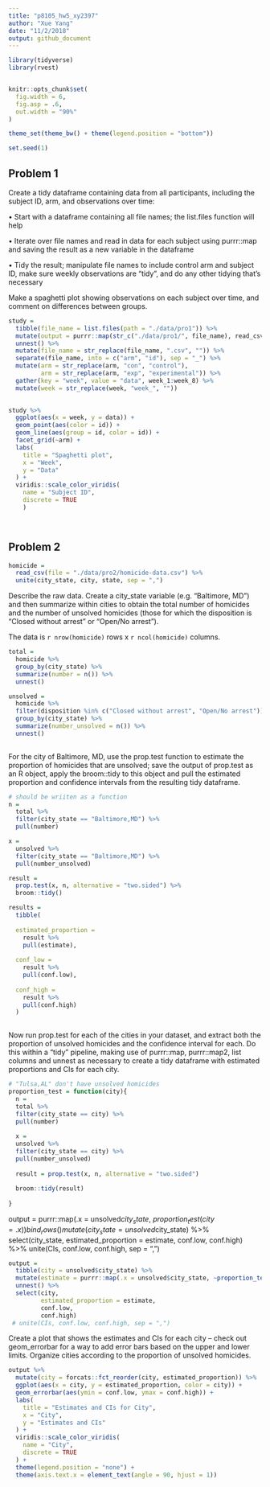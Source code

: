 ```yaml
---
title: "p8105_hw5_xy2397"
author: "Xue Yang"
date: "11/2/2018"
output: github_document
---
```


```r
library(tidyverse)
library(rvest)


knitr::opts_chunk$set(
  fig.width = 6,
  fig.asp = .6,
  out.width = "90%"
)

theme_set(theme_bw() + theme(legend.position = "bottom"))

set.seed(1)
```


## Problem 1


Create a tidy dataframe containing data from all participants, including the subject ID, arm, and observations over time:

•	Start with a dataframe containing all file names; the list.files function will help

•	Iterate over file names and read in data for each subject using purrr::map and saving the result as a new variable in the dataframe

•	Tidy the result; manipulate file names to include control arm and subject ID, make sure weekly observations are “tidy”, and do any other tidying that’s necessary

Make a spaghetti plot showing observations on each subject over time, and comment on differences between groups.

```r
study = 
  tibble(file_name = list.files(path = "./data/pro1")) %>% 
  mutate(output = purrr::map(str_c("./data/pro1/", file_name), read_csv)) %>%
  unnest() %>% 
  mutate(file_name = str_replace(file_name, ".csv", "")) %>% 
  separate(file_name, into = c("arm", "id"), sep = "_") %>% 
  mutate(arm = str_replace(arm, "con", "control"),
         arm = str_replace(arm, "exp", "experimental")) %>% 
  gather(key = "week", value = "data", week_1:week_8) %>% 
  mutate(week = str_replace(week, "week_", ""))
  

```

```r
study %>% 
  ggplot(aes(x = week, y = data)) +
  geom_point(aes(color = id)) +
  geom_line(aes(group = id, color = id)) +
  facet_grid(~arm) +
  labs(
    title = "Spaghetti plot",
    x = "Week",
    y = "Data"
  ) + 
  viridis::scale_color_viridis(
    name = "Subject ID",
    discrete = TRUE
    ) 

  
```




## Problem 2

```r
homicide = 
  read_csv(file = "./data/pro2/homicide-data.csv") %>% 
  unite(city_state, city, state, sep = ",")
```

Describe the raw data. Create a city_state variable (e.g. “Baltimore, MD”) and then summarize within cities to obtain the total number of homicides and the number of unsolved homicides (those for which the disposition is “Closed without arrest” or “Open/No arrest”).

The data is `r nrow(homicide)` rows x `r ncol(homicide)` columns.

```r
total = 
  homicide %>% 
  group_by(city_state) %>% 
  summarize(number = n()) %>% 
  unnest()

unsolved = 
  homicide %>%   
  filter(disposition %in% c("Closed without arrest", "Open/No arrest")) %>%
  group_by(city_state) %>% 
  summarize(number_unsolved = n()) %>% 
  unnest() 
  
```

For the city of Baltimore, MD, use the prop.test function to estimate the proportion of homicides that are unsolved; save the output of prop.test as an R object, apply the broom::tidy to this object and pull the estimated proportion and confidence intervals from the resulting tidy dataframe.

```r
# should be wriiten as a function
n =
  total %>% 
  filter(city_state == "Baltimore,MD") %>% 
  pull(number)

x =
  unsolved %>% 
  filter(city_state == "Baltimore,MD") %>% 
  pull(number_unsolved)

result = 
  prop.test(x, n, alternative = "two.sided") %>% 
  broom::tidy() 

results = 
  tibble(
    
  estimated_proportion = 
    result %>% 
    pull(estimate),
  
  conf_low = 
    result %>% 
    pull(conf.low),
  
  conf_high = 
    result %>% 
    pull(conf.high)
  )
  
```


Now run prop.test for each of the cities in your dataset, and extract both the proportion of unsolved homicides and the confidence interval for each. Do this within a “tidy” pipeline, making use of purrr::map, purrr::map2, list columns and unnest as necessary to create a tidy dataframe with estimated proportions and CIs for each city.

```r
# "Tulsa,AL" don't have unsolved homicides
proportion_test = function(city){
  n =
  total %>% 
  filter(city_state == city) %>% 
  pull(number)
  
  x =
  unsolved %>% 
  filter(city_state == city) %>% 
  pull(number_unsolved)
  
  result = prop.test(x, n, alternative = "two.sided")
  
  broom::tidy(result) 
  
}
```
output = 
  purrr::map(.x = unsolved$city_state, ~proportion_test(city = .x)) %>% 
  bind_rows() %>% 
  mutate(city_state = unsolved$city_state) %>% 
  select(city_state,
         estimated_proportion = estimate,
         conf.low, 
         conf.high) %>% 
  unite(CIs, conf.low, conf.high, sep = ",")
  
  


```r
output = 
  tibble(city = unsolved$city_state) %>% 
  mutate(estimate = purrr::map(.x = unsolved$city_state, ~proportion_test(city = .x))) %>%
  unnest() %>% 
  select(city,
         estimated_proportion = estimate,
         conf.low, 
         conf.high) 
 # unite(CIs, conf.low, conf.high, sep = ",")
```

Create a plot that shows the estimates and CIs for each city – check out geom_errorbar for a way to add error bars based on the upper and lower limits. Organize cities according to the proportion of unsolved homicides.
```r
output %>% 
  mutate(city = forcats::fct_reorder(city, estimated_proportion)) %>% 
  ggplot(aes(x = city, y = estimated_proportion, color = city)) +
  geom_errorbar(aes(ymin = conf.low, ymax = conf.high)) +
  labs(
    title = "Estimates and CIs for City",
    x = "City",
    y = "Estimates and CIs"
  ) +
  viridis::scale_color_viridis(
    name = "City",
    discrete = TRUE
  ) +
  theme(legend.position = "none") +
  theme(axis.text.x = element_text(angle = 90, hjust = 1)) 
  
```

